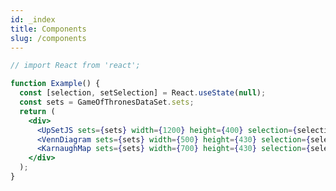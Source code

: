 ```yaml
---
id: _index
title: Components
slug: /components
---
```


```jsx live
// import React from 'react';

function Example() {
  const [selection, setSelection] = React.useState(null);
  const sets = GameOfThronesDataSet.sets;
  return (
    <div>
      <UpSetJS sets={sets} width={1200} height={400} selection={selection} onHover={setSelection} />
      <VennDiagram sets={sets} width={500} height={430} selection={selection} onHover={setSelection} />
      <KarnaughMap sets={sets} width={700} height={430} selection={selection} onHover={setSelection} />
    </div>
  );
}
```
